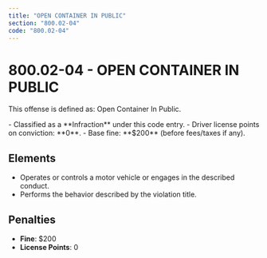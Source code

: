 ```yaml
---
title: "OPEN CONTAINER IN PUBLIC"
section: "800.02-04"
code: "800.02-04"
---
```





# 800.02-04 - OPEN CONTAINER IN PUBLIC

This offense is defined as: Open Container In Public.

<Aside type="tip" title="Charge Type: Infraction">
- Classified as a **Infraction** under this code entry.
- Driver license points on conviction: **0**.
- Base fine: **$200** (before fees/taxes if any).
</Aside>

## Elements
- Operates or controls a motor vehicle or engages in the described conduct.
- Performs the behavior described by the violation title.

## Penalties
- **Fine**: $200
- **License Points**: 0
